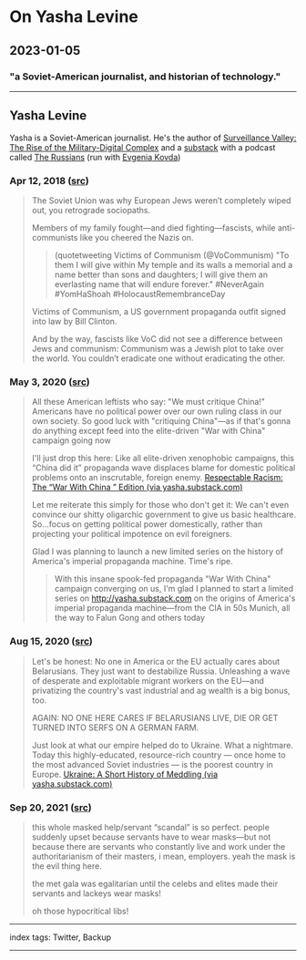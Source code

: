 # On Yasha Levine

## 2023-01-05

### "a Soviet-American journalist, and historian of technology."

---

## Yasha Levine

Yasha is a Soviet-American journalist. He's the author of [Surveillance Valley: The Rise of the Military-Digital Complex](https://www.goodreads.com/book/show/34220713-surveillance-valley) and a [substack](https://yasha.substack.com/) with a podcast called [The Russians](https://yasha.substack.com/p/the-russians) (run with [Evgenia Kovda](https://kovda.org/about/))

### Apr 12, 2018 ([src](https://twitter.com/yashalevine/status/984555750432411648))

> The Soviet Union was why European Jews weren’t completely wiped out, you retrograde sociopaths.
>
> Members of my family fought—and died fighting—fascists, while anti-communists like you cheered the Nazis on.
>
> > (quotetweeting Victims of Communism (@VoCommunism)
> > "To them I will give within My temple and its walls a memorial and a name better than sons and daughters; I will give them an everlasting name that will endure forever." #NeverAgain #YomHaShoah #HolocaustRemembranceDay
>
> Victims of Communism, a US government propaganda outfit signed into law by Bill Clinton.
>
> And by the way, fascists like VoC did not see a difference between Jews and communism: Communism was a Jewish plot to take over the world. You couldn’t eradicate one without eradicating the other.

### May 3, 2020 ([src](https://twitter.com/yashalevine/status/1257023811284697089))

> All these American leftists who say: "We must critique China!" Americans have no political power over our own ruling class in our own society. So good luck with "critiquing China"—as if that's gonna do anything except feed into the elite-driven "War with China" campaign going now
>
> I'll just drop this here: Like all elite-driven xenophobic campaigns, this “China did it” propaganda wave displaces blame for domestic political problems onto an inscrutable, foreign enemy. [Respectable Racism: The “War With China ” Edition (via yasha.substack.com)](https://yasha.substack.com/p/respectable-racism-the-war-with-china)
>
> Let me reiterate this simply for those who don't get it: We can't even convince our shitty oligarchic government to give us basic healthcare. So...focus on getting political power domestically, rather than projecting your political impotence on evil foreigners.
>
> Glad I was planning to launch a new limited series on the history of America's imperial propaganda machine. Time's ripe.
> > With this insane spook-fed propaganda "War With China" campaign converging on us, I'm glad I planned to start a limited series on http://yasha.substack.com on the origins of America's imperial propaganda machine—from the CIA in 50s Munich, all the way to Falun Gong and others today

### Aug 15, 2020 ([src](https://twitter.com/yashalevine/status/1294784511281004544))

> Let's be honest: No one in America or the EU actually cares about Belarusians. They just want to destabilize Russia. Unleashing a wave of desperate and exploitable migrant workers on the EU—and privatizing the country's vast industrial and ag wealth is a big bonus, too.
>
> AGAIN: NO ONE HERE CARES IF BELARUSIANS LIVE, DIE OR GET TURNED INTO SERFS ON A GERMAN FARM.
>
> Just look at what our empire helped do to Ukraine. What a nightmare. Today this highly-educated, resource-rich country — once home to the most advanced Soviet industries — is the poorest country in Europe. [Ukraine: A Short History of Meddling (via yasha.substack.com)](https://yasha.substack.com/p/ukraine-a-short-history-of-meddling)

### Sep 20, 2021 ([src](https://twitter.com/yashalevine/status/1440093350246367232))

> this whole masked help/servant “scandal” is so perfect. people suddenly upset because servants have to wear masks—but not because there are servants who constantly live and work under the authoritarianism of their masters, i mean, employers. yeah the mask is the evil thing here.
>
> the met gala was egalitarian until the celebs and elites made their servants and lackeys wear masks!
>
> oh those hypocritical libs!

---

index tags: Twitter, Backup

---
